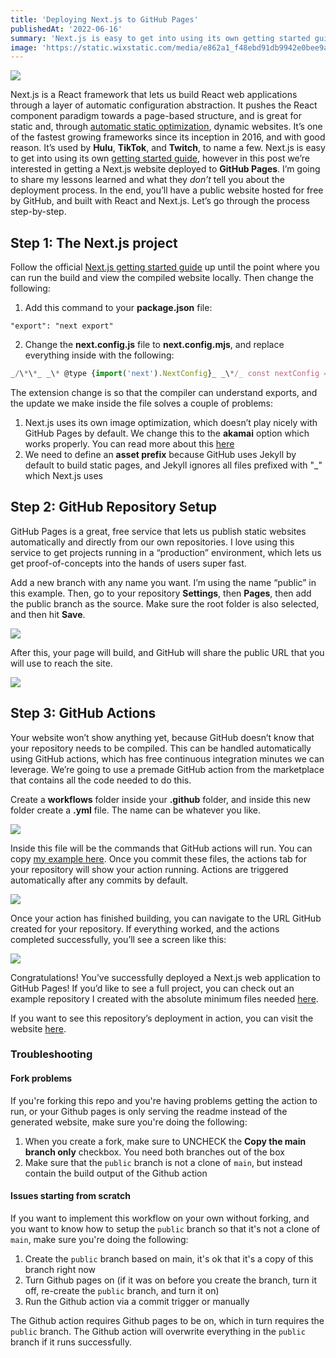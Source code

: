 ```yaml
---
title: 'Deploying Next.js to GitHub Pages'
publishedAt: '2022-06-16'
summary: 'Next.js is easy to get into using its own getting started guide, however in this post we’re interested in getting a Next.js website deployed to GitHub Pages. I’m going to share my lessons learned and what they don’t tell you about the deployment process.'
image: 'https://static.wixstatic.com/media/e862a1_f48ebd91db9942e0bee9aa26e271dd3a~mv2.png/v1/fill/w_740,h_483,al_c,q_85,usm_0.66_1.00_0.01,enc_auto/e862a1_f48ebd91db9942e0bee9aa26e271dd3a~mv2.png'
---
```


![](https://static.wixstatic.com/media/955c63_e01b943cd5f047ac8e2d1081a129d006~mv2.png/v1/fill/w_740,h_427,al_c,lg_1,q_85,enc_auto/955c63_e01b943cd5f047ac8e2d1081a129d006~mv2.png)

Next.js is a React framework that lets us build React web applications through a layer of automatic configuration abstraction. It pushes the React component paradigm towards a page-based structure, and is great for static and, through [automatic static optimization](https://nextjs.org/docs/advanced-features/automatic-static-optimization), dynamic websites. It’s one of the fastest growing frameworks since its inception in 2016, and with good reason. It’s used by **Hulu**, **TikTok**, and **Twitch**, to name a few. Next.js is easy to get into using its own [getting started guide](https://nextjs.org/docs/getting-started), however in this post we’re interested in getting a Next.js website deployed to **GitHub Pages**. I’m going to share my lessons learned and what they _don’t_ tell you about the deployment process. In the end, you’ll have a public website hosted for free by GitHub, and built with React and Next.js. Let’s go through the process step-by-step.

## Step 1: The Next.js project

Follow the official [Next.js getting started guide](https://nextjs.org/docs/getting-started) up until the point where you can run the build and view the compiled website locally. Then change the following:

1. Add this command to your **package.json** file:

```
"export": "next export"
```

2. Change the **next.config.js** file to **next.config.mjs**, and replace everything inside with the following:

```js
_/\*\*_ _\* @type {import('next').NextConfig}_ _\*/_ const nextConfig = { images: { loader: 'akamai', path: '', }, assetPrefix: './', }; export default nextConfig;
```

The extension change is so that the compiler can understand exports, and the update we make inside the file solves a couple of problems:

1.  Next.js uses its own image optimization, which doesn’t play nicely with GitHub Pages by default. We change this to the **akamai** option which works properly. You can read more about this [here](https://nextjs.org/docs/basic-features/image-optimization)
2.  We need to define an **asset prefix** because GitHub uses Jekyll by default to build static pages, and Jekyll ignores all files prefixed with "\_" which Next.js uses

## Step 2: GitHub Repository Setup

GitHub Pages is a great, free service that lets us publish static websites automatically and directly from our own repositories. I love using this service to get projects running in a “production” environment, which lets us get proof-of-concepts into the hands of users super fast.

Add a new branch with any name you want. I’m using the name “public” in this example. Then, go to your repository **Settings**, then **Pages**, then add the public branch as the source. Make sure the root folder is also selected, and then hit **Save**.

![](https://static.wixstatic.com/media/955c63_166f77cd866a4937bf31f975fa8067cd~mv2.png/v1/fill/w_740,h_285,al_c,lg_1,q_85,enc_auto/955c63_166f77cd866a4937bf31f975fa8067cd~mv2.png)

After this, your page will build, and GitHub will share the public URL that you will use to reach the site.

![](https://static.wixstatic.com/media/955c63_8762171c562942ecb9769eb4d1be3a41~mv2.png/v1/fill/w_740,h_128,al_c,lg_1,q_85,enc_auto/955c63_8762171c562942ecb9769eb4d1be3a41~mv2.png)

## Step 3: GitHub Actions

Your website won’t show anything yet, because GitHub doesn’t know that your repository needs to be compiled. This can be handled automatically using GitHub actions, which has free continuous integration minutes we can leverage. We’re going to use a premade GitHub action from the marketplace that contains all the code needed to do this.

Create a **workflows** folder inside your **.github** folder, and inside this new folder create a **.yml** file. The name can be whatever you like.

![](https://static.wixstatic.com/media/955c63_fe6be7bb41054a208118caeea1246cbb~mv2.png/v1/fill/w_339,h_99,al_c,q_85,enc_auto/955c63_fe6be7bb41054a208118caeea1246cbb~mv2.png)

Inside this file will be the commands that GitHub actions will run. You can copy [my example here](https://github.com/DaveAldon/Next.js-and-GitHub-Pages-Example/blob/main/.github/workflows/node.js.yml). Once you commit these files, the actions tab for your repository will show your action running. Actions are triggered automatically after any commits by default.

![](https://static.wixstatic.com/media/955c63_e1264a0dba244cb291af3fab4e681cfd~mv2.png/v1/fill/w_740,h_224,al_c,lg_1,q_85,enc_auto/955c63_e1264a0dba244cb291af3fab4e681cfd~mv2.png)

Once your action has finished building, you can navigate to the URL GitHub created for your repository. If everything worked, and the actions completed successfully, you’ll see a screen like this:

![](https://static.wixstatic.com/media/955c63_10aa50e8870347b5b4cbf957b26f31ec~mv2.png/v1/fill/w_375,h_343,al_c,q_85,enc_auto/955c63_10aa50e8870347b5b4cbf957b26f31ec~mv2.png)

Congratulations! You’ve successfully deployed a Next.js web application to GitHub Pages! If you’d like to see a full project, you can check out an example repository I created with the absolute minimum files needed [here](https://github.com/DaveAldon/Next.js-and-GitHub-Pages-Example).

If you want to see this repository’s deployment in action, you can visit the website [here](https://davealdon.github.io/Next.js-and-GitHub-Pages-Example/).

### Troubleshooting

#### Fork problems

If you're forking this repo and you're having problems getting the action to run, or your Github pages is only serving the readme instead of the generated website, make sure you're doing the following:

1. When you create a fork, make sure to UNCHECK the **Copy the main branch only** checkbox. You need both branches out of the box
2. Make sure that the `public` branch is not a clone of `main`, but instead contain the build output of the Github action

#### Issues starting from scratch

If you want to implement this workflow on your own without forking, and you want to know how to setup the `public` branch so that it's not a clone of `main`, make sure you're doing the following:

1. Create the `public` branch based on main, it's ok that it's a copy of this branch right now
2. Turn Github pages on (if it was on before you create the branch, turn it off, re-create the `public` branch, and turn it on)
3. Run the Github action via a commit trigger or manually

The Github action requires Github pages to be on, which in turn requires the `public` branch. The Github action will overwrite everything in the `public` branch if it runs successfully.
